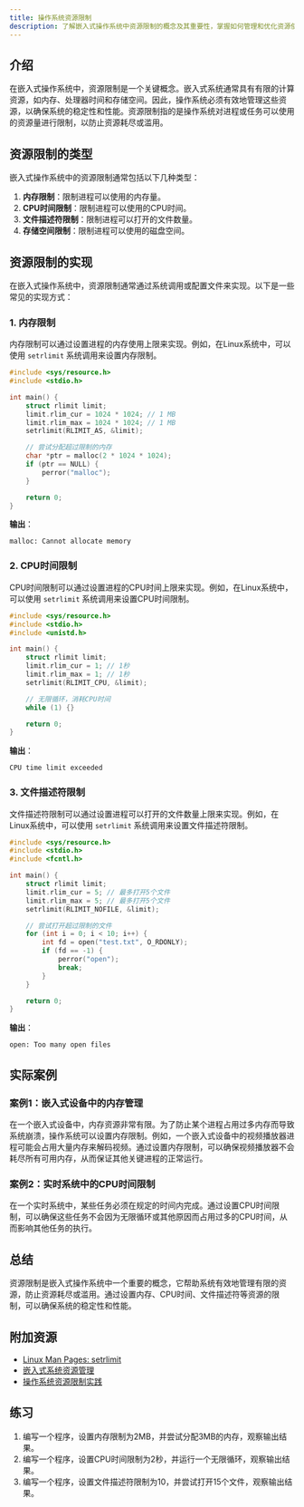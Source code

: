 ```yaml
---
title: 操作系统资源限制
description: 了解嵌入式操作系统中资源限制的概念及其重要性，掌握如何管理和优化资源使用。
---
```


## 介绍

在嵌入式操作系统中，资源限制是一个关键概念。嵌入式系统通常具有有限的计算资源，如内存、处理器时间和存储空间。因此，操作系统必须有效地管理这些资源，以确保系统的稳定性和性能。资源限制指的是操作系统对进程或任务可以使用的资源量进行限制，以防止资源耗尽或滥用。

## 资源限制的类型

嵌入式操作系统中的资源限制通常包括以下几种类型：

1. **内存限制**：限制进程可以使用的内存量。
2. **CPU时间限制**：限制进程可以使用的CPU时间。
3. **文件描述符限制**：限制进程可以打开的文件数量。
4. **存储空间限制**：限制进程可以使用的磁盘空间。

## 资源限制的实现

在嵌入式操作系统中，资源限制通常通过系统调用或配置文件来实现。以下是一些常见的实现方式：

### 1. 内存限制

内存限制可以通过设置进程的内存使用上限来实现。例如，在Linux系统中，可以使用 `setrlimit` 系统调用来设置内存限制。

```c
#include <sys/resource.h>
#include <stdio.h>

int main() {
    struct rlimit limit;
    limit.rlim_cur = 1024 * 1024; // 1 MB
    limit.rlim_max = 1024 * 1024; // 1 MB
    setrlimit(RLIMIT_AS, &limit);

    // 尝试分配超过限制的内存
    char *ptr = malloc(2 * 1024 * 1024);
    if (ptr == NULL) {
        perror("malloc");
    }

    return 0;
}
```

**输出**：
```
malloc: Cannot allocate memory
```

### 2. CPU时间限制

CPU时间限制可以通过设置进程的CPU时间上限来实现。例如，在Linux系统中，可以使用 `setrlimit` 系统调用来设置CPU时间限制。

```c
#include <sys/resource.h>
#include <stdio.h>
#include <unistd.h>

int main() {
    struct rlimit limit;
    limit.rlim_cur = 1; // 1秒
    limit.rlim_max = 1; // 1秒
    setrlimit(RLIMIT_CPU, &limit);

    // 无限循环，消耗CPU时间
    while (1) {}

    return 0;
}
```

**输出**：
```
CPU time limit exceeded
```

### 3. 文件描述符限制

文件描述符限制可以通过设置进程可以打开的文件数量上限来实现。例如，在Linux系统中，可以使用 `setrlimit` 系统调用来设置文件描述符限制。

```c
#include <sys/resource.h>
#include <stdio.h>
#include <fcntl.h>

int main() {
    struct rlimit limit;
    limit.rlim_cur = 5; // 最多打开5个文件
    limit.rlim_max = 5; // 最多打开5个文件
    setrlimit(RLIMIT_NOFILE, &limit);

    // 尝试打开超过限制的文件
    for (int i = 0; i < 10; i++) {
        int fd = open("test.txt", O_RDONLY);
        if (fd == -1) {
            perror("open");
            break;
        }
    }

    return 0;
}
```

**输出**：
```
open: Too many open files
```

## 实际案例

### 案例1：嵌入式设备中的内存管理

在一个嵌入式设备中，内存资源非常有限。为了防止某个进程占用过多内存而导致系统崩溃，操作系统可以设置内存限制。例如，一个嵌入式设备中的视频播放器进程可能会占用大量内存来解码视频。通过设置内存限制，可以确保视频播放器不会耗尽所有可用内存，从而保证其他关键进程的正常运行。

### 案例2：实时系统中的CPU时间限制

在一个实时系统中，某些任务必须在规定的时间内完成。通过设置CPU时间限制，可以确保这些任务不会因为无限循环或其他原因而占用过多的CPU时间，从而影响其他任务的执行。

## 总结

资源限制是嵌入式操作系统中一个重要的概念，它帮助系统有效地管理有限的资源，防止资源耗尽或滥用。通过设置内存、CPU时间、文件描述符等资源的限制，可以确保系统的稳定性和性能。

## 附加资源

- [Linux Man Pages: setrlimit](https://man7.org/linux/man-pages/man2/setrlimit.2.html)
- [嵌入式系统资源管理](https://en.wikipedia.org/wiki/Embedded_system#Resource_management)
- [操作系统资源限制实践](https://www.embedded.com/design/prototyping-and-development/4023876/Resource-management-in-embedded-systems)

## 练习

1. 编写一个程序，设置内存限制为2MB，并尝试分配3MB的内存，观察输出结果。
2. 编写一个程序，设置CPU时间限制为2秒，并运行一个无限循环，观察输出结果。
3. 编写一个程序，设置文件描述符限制为10，并尝试打开15个文件，观察输出结果。
